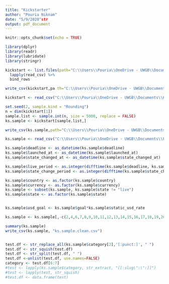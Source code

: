 ```yaml
---
title: "Kickstarter"
author: "Pouria Niknam"
date: "5/9/2020"str
output: pdf_document
---
```


```r
knitr::opts_chunk$set(echo = TRUE)
```

```r
library(dplyr)
library(readr)
library(lubridate)
library(stringr)
```

```r
kickstart <- list.files(path="C:\\Users\\Pouria\\OneDrive - UWGB\\Documents\\Kickstarter", full.names = TRUE) %>% 
  lapply(read_csv) %>% 
  bind_rows
```
```r
write_csv(kickstart,pa th="C:\\Users\\Pouria\\OneDrive - UWGB\\Documents\\Kickstarter.csv")
```
```r
kickstart <- read_csv("C:\\Users\\Pouria\\OneDrive - UWGB\\Documents\\Kickstarter.csv")
```

```r
set.seed(2, sample.kind = "Rounding")
n = dim(kickstart[1])
sample.list <- sample.int(n, size = 5000, replace = FALSE)
ks.sample <- kickstart[sample.list,]
```
```r
write_csv(ks.sample,path="C:\\Users\\Pouria\\OneDrive - UWGB\\Documents\\ks.sample.csv")
```

```r
ks.sample <- read_csv("C:\\Users\\Pouria\\OneDrive - UWGB\\Documents\\ks.sample.csv")
```

```r
ks.sample$deadline <- as_datetime(ks.sample$deadline)
ks.sample$launched_at <- as_datetime(ks.sample$launched_at)
ks.sample$state_changed_at <- as_datetime(ks.sample$state_changed_at)

ks.sample$live_period <- as.integer(difftime(ks.sample$deadline, ks.sample$launched_at, units = "days"))
ks.sample$state_change_period <- as.integer(difftime(ks.sample$state_changed_at, ks.sample$launched_at, units = "days"))

ks.sample$country <- as.factor(ks.sample$country)
ks.sample$currency <- as.factor(ks.sample$currency)
ks.sample <- subset(ks.sample, ks.sample$state != "live")
ks.sample$state <- as.factor(ks.sample$state)


ks.sample$usd_goal <- ks.sample$goal*ks.sample$static_usd_rate
```

```r
ks.sample <- ks.sample[,-c(2,4,6,7,8,9,10,11,12,13,14,15,16,17,18,19,20,21,22,23,24,25,26,27,28,29,30,34,35,36,38)]
```

```r
summary(ks.sample)
write_csv(ks.sample, "ks.sample.clean.csv")
```

```r

```


```r

test.df <- str_replace_all(ks.sample$category[2],'[:punct:]', " ")
test.df <- str_squish(test.df)
test.df <- str_split(test.df, " ")
test.df <-unlist(test.df, use.names=FALSE)
category <- test.df[6:7]
#test <- lapply(ks.sample$category, str_extract, "[[:slug\":\":]]")
#test <- lapply(test, str_squish)
#test.df <- data.frame(test)
```
